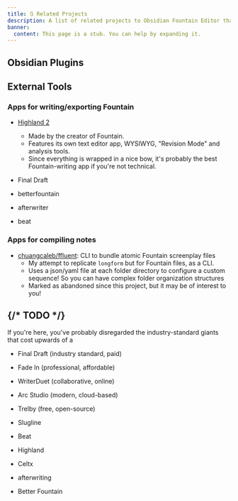 ```yaml
---
title: 🔃 Related Projects
description: A list of related projects to Obsidian Fountain Editor that may arouse your interest!
banner:
  content: This page is a stub. You can help by expanding it.
---
```


## Obsidian Plugins

## External Tools

### Apps for writing/exporting Fountain

- [Highland 2](https://www.highland2.app/)

  - Made by the creator of Fountain.
  - Features its own text editor app, WYSIWYG, "Revision Mode" and analysis tools.
  - Since everything is wrapped in a nice bow, it's probably the best Fountain-writing app if you're not technical.

- Final Draft
- betterfountain
- afterwriter
- beat

### Apps for compiling notes

- [chuangcaleb/ffluent](https://github.com/chuangcaleb/ffluent): CLI to bundle atomic Fountain screenplay files
  - My attempt to replicate `longform` but for Fountain files, as a CLI.
  - Uses a json/yaml file at each folder directory to configure a custom sequence! So you can have complex folder organization structures
  - Marked as abandoned since this project, but it may be of interest to you!

## {/* TODO */}

If you're here, you've probably disregarded the industry-standard giants that cost upwards of a

- Final Draft (industry standard, paid)
- Fade In (professional, affordable)
- WriterDuet (collaborative, online)
- Arc Studio (modern, cloud-based)
- Trelby (free, open-source)

- Slugline
- Beat
- Highland
- Celtx
- afterwriting
- Better Fountain
